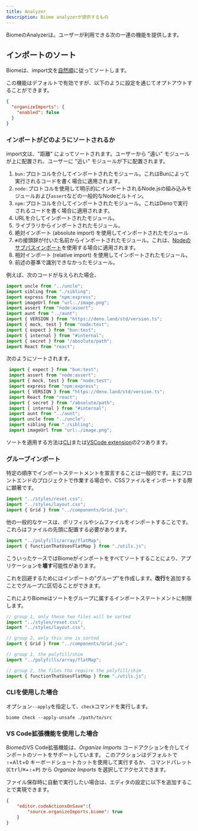 ```yaml
---
title: Analyzer
description: Biome analyzerが提供するもの
---
```


BiomeのAnalyzerは。ユーザーが利用できる次の一連の機能を提供します。

## インポートのソート

Biomeは、import文を[自然順](https://ja.wikipedia.org/wiki/自然順)に従ってソートします。

この機能はデフォルトで有効ですが、以下のように設定を通じてオプトアウトすることができます。

```json
{
  "organizeImports": {
    "enabled": false
  }
}
```

### インポートがどのようにソートされるか

import文は、"距離" によってソートされます。ユーザーから "遠い" モジュールが上に配置され、ユーザーに "近い" モジュールが下に配置されます。

1. `bun:`プロトコルを介してインポートされたモジュール。これはBunによって実行されるコードを書く場合に適用されます。
2. `node:`プロトコルを使用して明示的にインポートされるNode.jsの組み込みモジュールおよび`assert`などの一般的なNodeビルトイン。
3. `npm:`プロトコルを介してインポートされたモジュール。これはDenoで実行されるコードを書く場合に適用されます。
4. URLを介してインポートされたモジュール。
5. ライブラリからインポートされたモジュール。
6. 絶対インポート (absolute import) を使用してインポートされたモジュール
7. `#`の接頭辞が付いた名前からインポートされたモジュール。これは、[Nodeのサブパスインポート]((https://nodejs.org/api/packages.html#subpath-imports))を使用する場合に適用されます。
8. 相対インポート (relative import) を使用してインポートされたモジュール。
9. 前述の基準で識別できなかったモジュール。

例えば、次のコードが与えられた場合、

```ts
import uncle from "../uncle";
import sibling from "./sibling";
import express from "npm:express";
import imageUrl from "url:./image.png";
import assert from "node:assert";
import aunt from "../aunt";
import { VERSION } from "https://deno.land/std/version.ts";
import { mock, test } from "node:test";
import { expect } from "bun:test";
import { internal } from "#internal";
import { secret } from "/absolute/path";
import React from "react";
```

次のようにソートされます。

```ts
 import { expect } from "bun:test";
 import assert from "node:assert";
 import { mock, test } from "node:test";
 import express from "npm:express";
 import { VERSION } from "https://deno.land/std/version.ts";
 import React from "react";
 import { secret } from "/absolute/path";
 import { internal } from "#internal";
 import aunt from "../aunt";
 import uncle from "../uncle";
 import sibling from "./sibling";
 import imageUrl from "url:./image.png";
```

ソートを適用する方法は[CLI](#import-sorting-via-cli)または[VSCode extension](#import-sorting-via-vscode-extension)の2つあります。

### グループインポート

特定の順序でインポートステートメントを宣言することは一般的です。主にフロントエンドのプロジェクトで作業する場合や、CSSファイルをインポートする際に顕著です。

```js
import "../styles/reset.css";
import "../styles/layout.css";
import { Grid } from "../components/Grid.jsx";
```

他の一般的なケースは、ポリフィルやシムファイルをインポートすることです。これらはファイルの先頭に配置する必要があります。

```js
import "../polyfills/array/flatMap";
import { functionThatUsesFlatMap } from "./utils.js";
```

こういったケースではBiomeがインポートをすべてソートすることにより、アプリケーションを**壊す**可能性があります。

これを回避するためにはインポートの"グループ"を作成します。**改行**を追加することでグループに区切ることができます。

これによりBiomeはソートをグループに属するインポートステートメントに制限します。

```js
// group 1, only these two files will be sorted
import "../styles/reset.css";
import "../styles/layout.css";

// group 2, only this one is sorted
import { Grid } from "../components/Grid.jsx";
```

```js
// group 1, the polyfill/shim
import "../polyfills/array/flatMap";

// group 2, the files tha require the polyfill/shim
import { functionThatUsesFlatMap } from "./utils.js";
```

### CLIを使用した場合

オプション`--apply`を指定して、`check`コマンドを実行します。

```shell
biome check --apply-unsafe ./path/to/src
```

### VS Code拡張機能を使用した場合

BiomeのVS Code拡張機能は、_Organize Imports_ コードアクションを介してインポートのソートをサポートしています。
このアクションはデフォルトで <kbd title="Shift">⇧</kbd>+<kbd>Alt</kbd>+<kbd>O</kbd> キーボードショートカットを使用して実行するか、
コマンドパレット (<kbd>Ctrl</kbd>/<kbd title="Cmd">⌘</kbd>+<kbd title="Shift">⇧</kbd>+<kbd>P</kbd>) から _Organize Imports_ を選択してアクセスできます。

ファイル保存時に自動で実行したい場合は、エディタの設定に以下を追加することで実現できます。

```json
{
	"editor.codeActionsOnSave":{
		"source.organizeImports.biome": true
	}
}
```
